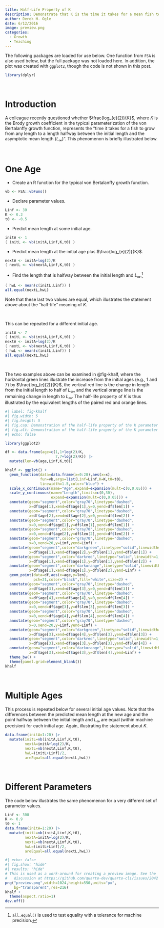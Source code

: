 ```yaml
---
title: Half-Life Property of K
description: Demonstrate that K is the time it takes for a mean fish to grow halfway to the aymptotic length.
author: Derek H. Ogle
date: 6/12/2016
image: preview.png
categories:
  - Growth
  - Teaching
---
```


:::{.callout-note}
The following packages are loaded for use below. One function from `FSA` is also used below, but the full package was not loaded here. In addition, the plot was created with `ggplot2`, though the code is not shown in this post.
:::

```r
library(dplyr)
```

&nbsp;

# Introduction
A colleague recently questioned whether $\frac{log_{e}(2)}{K}$, where $K$ is the Brody growth coefficient in the typical parameterization of the von Bertalanffy growth function, represents the "time it takes for a fish to grow from any length to a length halfway between the initial length and the asymptotic mean length ($L_{\infty}$)". This phenomenon is briefly illustrated below.

&nbsp;

# One Age
* Create an R function for the typical von Bertalanffy growth function.

```r
vb <- FSA::vbFuns()
```

* Declare parameter values.

```r
Linf <- 30
K <- 0.3
t0 <- -0.5
```

* Predict mean length at some initial age.

```r
initA <- 1
( initL <- vb(initA,Linf,K,t0) )
```

* Predict mean length at the initial age plus $\frac{log_{e}(2)}{K}$.

```r
nextA <- initA+log(2)/K
( nextL <- vb(nextA,Linf,K,t0) )
```

* Find the length that is halfway between the initial length and $L_{\infty}$.^[`all.equal()` is used to test equality with a tolerance for machine precision.]

```r
( hwL <- mean(c(initL,Linf)) )
all.equal(nextL,hwL)
```

Note that these last two values are equal, which illustrates the statement above about the "half-life" meaning of $K$.

&nbsp;

This can be repeated for a different initial age.

```r
initA <- 7
( initL <- vb(initA,Linf,K,t0) )
nextA <- initA+log(2)/K
( nextL <- vb(nextA,Linf,K,t0) )
( hwL <- mean(c(initL,Linf)) )
all.equal(nextL,hwL)
```

&nbsp;

The two examples above can be examined in @fig-khalf, where the horizontal green lines illustrate the increase from the initial ages (e.g., 1 and 7) by $\frac{log_{e}(2)}{K}$, the vertical red line is the change in length from the initial length to half of $L_{\infty}$, and the vertical orange line is the remaining change in length to $L_{\infty}$. The half-life property of $K$ is thus illustrated by the equivalent lengths of the paired red and orange lines.

```r
#| label: fig-khalf
#| fig.width: 5
#| fig.height: 5
#| fig.cap: Demonstration of the half-life property of the K parameter in the von Bertalanffy growth function. (see text for description).
#| fig.alt: Demonstration of the half-life property of the K parameter in the von Bertalanffy growth function. (see text for description).
#| echo: false

library(ggplot2)

df <- data.frame(age=c(1,1+log(2)/K,
                       7,7+log(2)/K)) |>
  mutate(len=vb(age,Linf,K,t0))

khalf <- ggplot() +
  geom_function(data=data.frame(x=0:20),aes(x=x),
                fun=vb,args=list(Linf=Linf,K=K,t0=t0),
                linewidth=1.5,color="blue") +
  scale_x_continuous(name="Age",expand=expansion(mult=c(0,0.05))) +
  scale_y_continuous(name="Length",limits=c(0,30),
                     expand=expansion(mult=c(0,0.05))) +
  annotate(geom="segment",color="gray70",linetype="dashed",
           x=df$age[1],xend=df$age[1],y=0,yend=df$len[1]) +
  annotate(geom="segment",color="gray70",linetype="dashed",
           x=df$age[2],xend=df$age[2],y=0,yend=df$len[2]) +
  annotate(geom="segment",color="gray70",linetype="dashed",
           x=0,xend=df$age[1],y=df$len[1],yend=df$len[1]) +
  annotate(geom="segment",color="gray70",linetype="dashed",
           x=0,xend=df$age[2],y=df$len[2],yend=df$len[2]) +
  annotate(geom="segment",color="gray70",linetype="dashed",
           x=0,xend=20,y=Linf,yend=Linf) +
  annotate(geom="segment",color="darkgreen",linetype="solid",linewidth=1,
           x=df$age[1],xend=df$age[2],y=df$len[1],yend=df$len[1]) +
  annotate(geom="segment",color="darkred",linetype="solid",linewidth=1,
           x=df$age[1],xend=df$age[1],y=df$len[1],yend=df$len[2]) +
  annotate(geom="segment",color="darkorange",linetype="solid",linewidth=1,
           x=df$age[1],xend=df$age[1],y=df$len[2],yend=Linf) +
  geom_point(data=df,aes(x=age,y=len),
             pch=21,color="black",fill="white",size=2) +
  annotate(geom="segment",color="gray70",linetype="dashed",
           x=df$age[3],xend=df$age[3],y=0,yend=df$len[3]) +
  annotate(geom="segment",color="gray70",linetype="dashed",
           x=df$age[4],xend=df$age[4],y=0,yend=df$len[4]) +
  annotate(geom="segment",color="gray70",linetype="dashed",
           x=0,xend=df$age[3],y=df$len[3],yend=df$len[3]) +
  annotate(geom="segment",color="gray70",linetype="dashed",
           x=0,xend=df$age[4],y=df$len[4],yend=df$len[4]) +
  annotate(geom="segment",color="gray70",linetype="dashed",
           x=0,xend=20,y=Linf,yend=Linf) +
  annotate(geom="segment",color="darkgreen",linetype="solid",linewidth=1,
           x=df$age[3],xend=df$age[4],y=df$len[3],yend=df$len[3]) +
  annotate(geom="segment",color="darkred",linetype="solid",linewidth=1,
           x=df$age[3],xend=df$age[3],y=df$len[3],yend=df$len[4]) +
  annotate(geom="segment",color="darkorange",linetype="solid",linewidth=1,
           x=df$age[3],xend=df$age[3],y=df$len[4],yend=Linf) +
  theme_bw() +
  theme(panel.grid=element_blank())
khalf
```


&nbsp;

# Multiple Ages

This process is repeated below for several initial age values. Note that the differences between the predicted mean length at the new age and the point halfway between the initial length and $L_{\infty}$ are equal (within machine precision) for each initial age. Again, illustrating the statement about $K$.

```r
data.frame(initA=1:20) |>
  mutate(initL=vb(initA,Linf,K,t0),
         nextA=initA+log(2)/K,
         nextL=vb(nextA,Linf,K,t0),
         hwL=(initL+Linf)/2,
         areEqual=all.equal(nextL,hwL))
```

&nbsp;

# Different Parameters

The code below illustrates the same phenomenon for a very different set of parameter values.

```r
Linf <- 300
K <- 0.9
t0 <- 1
data.frame(initA=1:20) |>
  mutate(initL=vb(initA,Linf,K,t0),
         nextA=initA+log(2)/K,
         nextL=vb(nextA,Linf,K,t0),
         hwL=(initL+Linf)/2,
         areEqual=all.equal(nextL,hwL))
```



```r
#| echo: false
#| fig.show: "hide"
#| results: "hide"
# This is used as a work-around for creating a preview image. See the
#   discussion at https://github.com/quarto-dev/quarto-cli/issues/2042
png("preview.png",width=1024,height=550,units="px",
    bg="transparent",res=216)
khalf +
  theme(aspect.ratio=1)
dev.off()
```
